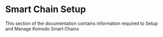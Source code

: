 
# Smart Chain Setup

This section of the documentation contains information required to Setup and Manage Komodo Smart Chains

<TocForIndex />